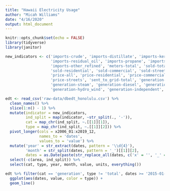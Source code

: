 ```yaml
---
title: "Hawaii Electricity Usage"
author: "Micah Williams"
date: "4/16/2020"
output: html_document
---
```


```r
knitr::opts_chunk$set(echo = FALSE)
library(tidyverse)
library(janitor)

new_indicators <- c('imports-crude', 'imports-distillate', 'imports-kerosene', 
                    'imports-residual_oil', 'imports-propane', 'imports-fuel_ethanol', 
                    'imports-other_refined', 'meters-total', 'sold-total', 
                    'sold-residential', 'sold-commercial', 'sold-streets',
                    'price-all', 'price-residential', 'price-commercial', 
                    'price-streets', 'sent_to_grid-total', 'generation-total',
                    'generation-steam', 'generation-diesel', 'generation-biodiesel',
                    'generation-hydro_wind', 'generation-independent', 'used-stations')

edt <- read_csv('raw-data/dbedt_honolulu.csv') %>% 
  clean_names() %>%
  slice(1:n() - 1) %>%
  mutate(indicator = new_indicators,
         ind_split = map(indicator, ~str_split(., '-')),
         cat = map_chr(ind_split, ~.[[1]][1]),
         type = map_chr(ind_split, ~.[[1]][2])) %>%
  pivot_longer(cols = x2006_01:x2019_12,
               names_to = 'dates',
               values_to = 'value') %>%
  mutate('year' = str_extract(dates, pattern = '\\d{4}'),
         'month' = str_split(dates, pattern = '_')[[1]][2],
         dates = as.Date(paste(str_replace_all(dates, c('x' = '', '_' = '-')),'01', sep='-'))) %>%
  select(-c(area, ind_split)) %>%
  select(cat, type, year, month, value, units, everything())
```

```r
edt %>% filter(cat == 'generation', type != 'total', dates >= '2015-01-01') %>%
  ggplot(aes(dates, value, color = type)) +
  geom_line()
```


